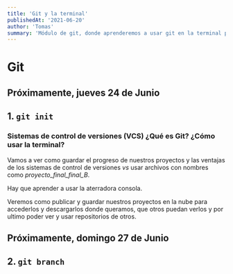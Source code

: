 ```yaml
---
title: 'Git y la terminal'
publishedAt: '2021-06-20'
author: 'Tomas'
summary: 'Módulo de git, donde aprenderemos a usar git en la terminal para versionar nuestros proyectos.'
---
```


# Git

## Próximamente, jueves 24 de Junio
## 1. `git init`

 ### Sistemas de control de versiones (VCS) ¿Qué es Git? ¿Cómo usar la terminal?

   Vamos a ver como guardar el progreso de nuestros proyectos y las ventajas de los sistemas de control de versiones *vs* usar archivos con nombres como *proyecto_final_final_B*.

   Hay que aprender a usar la aterradora consola.

   Veremos como publicar y guardar nuestros proyectos en la nube para accederlos y descargarlos donde queramos, que otros puedan verlos y por ultimo poder ver y usar repositorios de otros.

## Próximamente, domingo 27 de Junio
## 2. `git branch`


<!-- ## 3. `git merge`
### Pull Requests (PR) ¿Cómo trabajar en equipo?

   Porque si programar solo está bueno, programar en equipo esta mejor.

   Aprenderemos a colaborar entre varias personas en un mismo repositorio y así sacarle el máximo potencial a Git. -->
